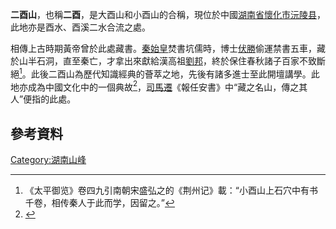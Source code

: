 '''二酉山'''，也稱'''二酉'''，是大酉山和小酉山的合稱，現位於中國[[湖南省|湖南省]][[怀化市|懷化市]][[沅陵县|沅陵县]]，此地亦是酉水、酉溪二水合流之處。

相傳上古時期黃帝曾於此處藏書。[[秦始皇|秦始皇]]焚書坑儒時，博士[[伏生|伏勝]]偷運禁書五車，藏於山半石洞，直至秦亡，才拿出來獻給漢高祖[[刘邦|劉邦]]，終於保住春秋諸子百家不致斷絕<ref>《太平御览》卷四九引南朝宋盛弘之的《荆州记》載：“小酉山上石穴中有书千卷，相传秦人于此而学，因留之。”</ref>。此後二酉山為歷代知識經典的薈萃之地，先後有諸多進士至此開壇講學。此地亦成為中國文化中的一個典故<ref>{{Cite web|title=為甚麼古人稱豐富的藏書為「二酉」？|url=https://www.epochtimes.com/b5/9/8/7/n2616200.htm|accessdate=|author=|date=2009-08-09|format=|publisher=大紀元文化網|language=|archive-date=2019-12-31|archive-url=https://web.archive.org/web/20191231164031/http://www.epochtimes.com/b5/9/8/7/n2616200.htm|dead-url=no}}</ref>，[[司馬遷|司馬遷]]《報任安書》中“藏之名山，傳之其人”便指的此處。
==參考資料==
{{reflist}}

[[Category:湖南山峰|Category:湖南山峰]]